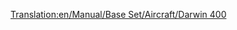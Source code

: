 [[Translation:en/Manual/Base Set/Aircraft/Darwin 400]]

{{hu/Manual/Base Set/Aircraft/Repülőgépek|Name=Darwin 400
|Image=[[File:en/Manual/Base Set/Aircraft/Boeing757.png|Darwin 400]]
|Cost=36.919 (73,828)
|Speed=947 km/h (592 MPH)
|Annual=5.906 (11,812)
|Designed=1982
|Lifespan=25
|Capacity=200 utas és 25 csomag levél
|Description=Bevált sugárhajtású repülőgép, inkább a nagyobb repülőtereken használatos.
|Real-life=[http://hu.wikipedia.org/wiki/Boeing_757 Boeing 757]
}}